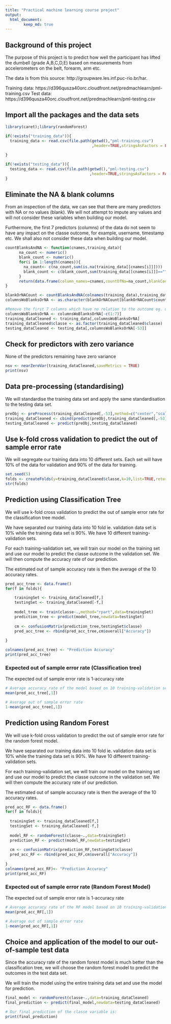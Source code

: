 ```yaml
---
title: "Practical machine learning course project"
output: 
  html_document:
        keep_md: true
---
```

## Background of this project
The purpose of this project is to predict how well the participant has lifted the dumbell (grade A,B,C,D,E) based on measurements from accelerometers on the belt, forearm, arm etc.

The data is from this source: http://groupware.les.inf.puc-rio.br/har.

Training data: https://d396qusza40orc.cloudfront.net/predmachlearn/pml-training.csv
Test data: https://d396qusza40orc.cloudfront.net/predmachlearn/pml-testing.csv


## Import all the packages and the data sets
```r
library(caret);library(randomForest)
```

```r
if(!exists("training_data")){
  training_data <- read.csv(file.path(getwd(),"pml-training.csv")
                                      ,header=TRUE,stringsAsFactors = FALSE)
                            
}

if(!exists("testing_data")){
  testing_data <- read.csv(file.path(getwd(),"pml-testing.csv")
                                     ,header=TRUE,stringsAsFactors = FALSE)
}

```


## Eliminate the NA & blank columns

From an inspection of the data, we can see that there are many predictors with NA or no values (blank). We will not attempt to impute any values and will not consider these variables when building our model.

Furthermore, the first 7 predictors (columns) of the data do not seem to have any impact on the classe outcome, for example, username, timestamp etc. We shall also not consider these data when building our model.

```r
countBlanksAndNA <- function(cnames,training_data){
      na_count <- numeric()
      blank_count <- numeric()
      for(i in 1:length(cnames)){
        na_count<- c(na_count,sum(is.na(training_data[[cnames[i]]])))
        blank_count <- c(blank_count,sum(training_data[[cnames[i]]]==""))
      }
      return(data.frame(column_names=cnames,countOfNa=na_count,blankCount=blank_count))
}

blankOrNACount <- countBlanksAndNA(colnames(training_data),training_data)
columnsWoBlanksOrNA <- as.character(blankOrNACount[blankOrNACount$countOfNa==0&blankOrNACount$blankCount==0,1])

#Remove the first 7 columns which have no relation to the outcome eg. username, timestamp etc
columnsWoBlanksOrNA <- columnsWoBlanksOrNA[-c(1:7)]
training_dataCleaned <- training_data[,columnsWoBlanksOrNA]
training_dataCleaned$classe <- as.factor(training_dataCleaned$classe)
testing_dataCleaned <- testing_data[,columnsWoBlanksOrNA[-53]]
```

## Check for predictors with zero variance

None of the predictors remaining have zero variance
```r
nsv <- nearZeroVar(training_dataCleaned,saveMetrics = TRUE)
print(nsv)
```

## Data pre-processing (standardising)

We will standardise the training data set and apply the same standardisation to the testing data set.

```r
preObj <- preProcess(training_dataCleaned[,-53],method=c("center","scale"))
training_dataCleaned <- cbind(predict(preObj,training_dataCleaned[,-53]),classe=training_dataCleaned$classe)
testing_dataCleaned <- predict(preObj,testing_dataCleaned)
```

## Use k-fold cross validation to predict the out of sample error rate

We will segregate our training data into 10 different sets. Each set will have 10% of the data for validation and 90% of the data for training.

```r
set.seed(5)
folds <- createFolds(y=training_dataCleaned$classe,k=10,list=TRUE,returnTrain=TRUE)
str(folds)
```

## Prediction using Classification Tree

We will use k-fold cross validation to predict the out of sample error rate for the classification tree model. 

We have separated our training data into 10 fold ie. validation data set is 10% while the training data set is 90%. We have 10 different training-validation sets.

For each training-validation set, we will train our model on the training set and use our model to predict the classe outcome in the validation set. We will then compute the accuracy rate of our prediction.

The estimated out of sample accuracy rate is then the average of the 10 accuracy rates.

```r
pred_acc_tree <- data.frame()
for(f in folds){

    trainingSet <- training_dataCleaned[f,]
    testingSet <- training_dataCleaned[-f,]
    
    model_tree <- train(classe~.,method="rpart",data=trainingSet)
    prediction_tree <- predict(model_tree,newdata=testingSet)
    
    cm <- confusionMatrix(prediction_tree,testingSet$classe)
    pred_acc_tree <- rbind(pred_acc_tree,cm$overall["Accuracy"])
    
}

colnames(pred_acc_tree) <- "Prediction Accuracy"
print(pred_acc_tree)
```

### Expected out of sample error rate (Classification tree)
The expected out of sample error rate is 1-accuracy rate

```r
# Average accuracy rate of the model based on 10 training-validation sets
mean(pred_acc_tree[,1])

# Average out of sample error rate
1-mean(pred_acc_tree[,1])
```


## Prediction using Random Forest
We will use k-fold cross validation to predict the out of sample error rate for the random forest model. 

We have separated our training data into 10 fold ie. validation data set is 10% while the training data set is 90%. We have 10 different training-validation sets.

For each training-validation set, we will train our model on the training set and use our model to predict the classe outcome in the validation set. We will then compute the accuracy rate of our prediction.

The estimated out of sample accuracy rate is then the average of the 10 accuracy rates.

```r
pred_acc_RF <- data.frame()
for(f in folds){
  
  trainingSet <- training_dataCleaned[f,]
  testingSet <- training_dataCleaned[-f,]
  
  model_RF <- randomForest(classe~.,data=trainingSet)
  prediction_RF <- predict(model_RF,newdata=testingSet)
  
  cm <- confusionMatrix(prediction_RF,testingSet$classe)
  pred_acc_RF <- rbind(pred_acc_RF,cm$overall["Accuracy"])
  
}
colnames(pred_acc_RF)<- "Prediction Accuracy"
print(pred_acc_RF)
```

### Expected out of sample error rate (Random Forest Model)
The expected out of sample error rate is 1-accuracy rate

```r
# Average accuracy rate of the RF model based on 10 training-validation sets
mean(pred_acc_RF[,1])

# Average out of sample error rate
1-mean(pred_acc_RF[,1])

```


## Choice and application of the model to our out-of-sample test data
Since the accuracy rate of the random forest model is much better than the classification tree, we will choose the random forest model to predict the outcomes in the test data set.

We will train the model using the entire training data set and use the model for prediction.


```r
final_model <- randomForest(classe~.,data=training_dataCleaned)
final_prediction <- predict(final_model,newdata=testing_dataCleaned)

# Our final prediction of the classe variable is:
print(final_prediction)
```




